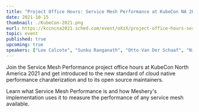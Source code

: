 ```yaml
---
title: "Project Office Hours: Service Mesh Performance at KubeCon NA 2021"
date: 2021-10-15
thumbnail: ./KubeCon-2021.png
eurl: https://kccncna2021.sched.com/event/oXzX/project-office-hours-service-mesh-performance?iframe=no&w=100%25&sidebar=yes&bg=no
topic: event
published: true
upcoming: true
speakers: ["Lee Calcote", "Sunku Ranganath", "Otto Van Der Schaaf", "Nicholas Jackson"]
---
```

Join the Service Mesh Performance project office hours at KubeCon North America 2021 and get introduced to the new standard of cloud native performance charaterization and to its open source maintainers.

Learn what Service Mesh Performance is and how Meshery's implementation uses it to measure the performance of any service mesh available.
